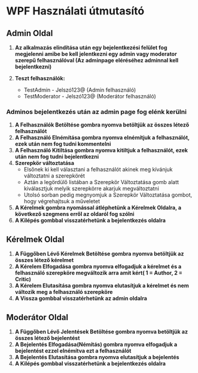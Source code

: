 # WPF Használati útmutasító

## Admin Oldal

1. **Az alkalmazás elindítása után egy bejelentkezési felület fog megjelenni amibe be kell jelentkezni egy admin vagy moderator szerepű felhasználóval (Az adminpage eléréséhez adminnal kell bejelentkezni)**

2. **Teszt felhasználók:**
   - TestAdmin - Jelszó123@ (Admin felhasználó)
   - TestModerator - Jelszó123@ (Moderátor felhasználó)
   
### Adminos bejelentkezés után az admin page fog elénk kerülni

1. **A Felhasználók Betöltése gombra nyomva betöltjük az összes létező felhasználót**
2. **A Felhasználó Elnémítása gombra nyomva elnémítjuk a felhasználót, ezek után nem fog tudni kommentelni**
3. **A Felhasználó Kitiltása gombra nyomva kitiltjuk a felhasználót, ezek után nem fog tudni bejelentkezni**
4. **Szerepkör változtatása**
    - Elsőnek ki kell választani a felhasználót akinek meg kívánjuk változtatni a szerepkörét
    - Aztán a legördülő listában a Szerepkör Változtatása gomb alatt kiválasztjuk melyik szerepkörre akarjuk megváltoztatni
    - Utolsó sorban pedig megnyomjuk a Szerepkör Változtatása gombot, hogy végrehajtsuk a műveletet
5. **A Kérelmek gombra nyomással átléphetünk a Kérelmek Oldalra, a következő szegmens erről az oldaról fog szólni**
6. **A Kilépés gombbal visszatérhetünk a bejelentkezés oldalra**

## Kérelmek Oldal

1. **A Függőben Lévő Kérelmek Betöltése gombra nyomva betöltjük az összes létező kérelmet**
2. **A Kérelem Elfogadása gombra nyomva elfogadjuk a kérelmet és a felhasználó szerepköre megváltozik arra amit kért( 1 = Author, 2 = Critic)**
3. **A Kérelem Elutasítása gombra nyomva elutasítjuk a kérelmet és nem változik meg a felhasználó szerepköre**
4. **A Vissza gombbal visszatérhetünk az admin oldalra**

## Moderátor Oldal

1. **A Függőben Lévő Jelentések Betöltése gombra nyomva betöltjük az összes létező bejelentést**
2. **A Bejelentés Elfogadása(Némítás) gombra nyomva elfogadjuk a bejelentést ezzel elnémítva ezt a felhasználót**
3. **A Bejelentés Elutasítása gombra nyomva elutasítjuk a bejelentés**
4. **A Kilépés gombbal visszatérhetünk a bejelentkezés oldalra**